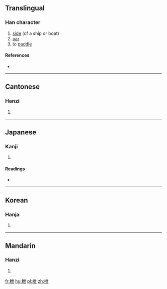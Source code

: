 ==Translingual==

===Han character===
{{Han char|rn=75|rad=木|as=05|sn=9|four=4491<sub>7</sub>|canj=木心廿 (DPT)}}

# [[side]] (of a ship or boat)
# [[oar]]
# to [[paddle]]

====References====
* {{Han ref|kx=0517.160|dkj=14592|dj=0906.040|hdz=21177.050|uh=67BB|ud=26555|bh=CF41|bd=53057}}

----

==Cantonese==

===Hanzi===
{{yue-hanzi|jyut=|y=sit3}}

# {{defn|lang=yue|sort=木05}}

----

==Japanese==

===Kanji===
{{ja-kanji|grade=|rs=木05}}

# {{defn|lang=ja|sort=木05}}

====Readings====
* {{ja-readings|on=[[えい]] (ei), [[せつ]] (setsu), [[せち]] (sechi)|kun=[[かい]] (kai)}}

----

==Korean==

===Hanja===
{{ko-hanja|hangeul=예|eumhun=|rv=ye|mr=ye|y=yey}}

# {{defn|lang=ko|sort=木05}}

----

==Mandarin==

===Hanzi===
{{cmn-hanzi|pin=[[yì]] ([[yi4]])|wg=i<sup>4</sup>}}

# {{defn|lang=cmn|sort=木05}}

[[fr:枻]]
[[hu:枻]]
[[pl:枻]]
[[zh:枻]]